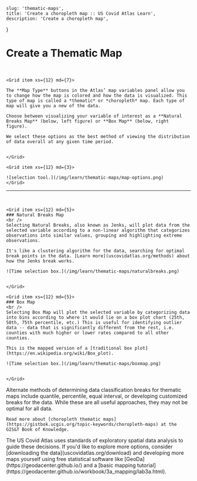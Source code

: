 
    slug: 'thematic-maps',
    title: 'Create a choropleth map :: US Covid Atlas Learn',
    description: 'Create a choropleth map',
}


# Create a Thematic Map

<SelfContainedVideoModal
    buttonText="Watch Video Tutorial"
    videoUrl="https://www.youtube.com/embed/2QchUJSsm0k"
    title="Thematic Maps"
    />

<br />

<Grid container spacing={8}>

    <Grid item xs={12} md={7}>

    The **Map Type** buttons in the Atlas’ map variables panel allow you to change how the map is colored and how the data is visualized. This type of map is called a *thematic* or *choropleth* map. Each type of map will give you a new of the data.

    Choose between visualizing your variable of interest as a **Natural Breaks Map** (below, left figure) or **Box Map** (below, right figure). 

    We select these options as the best method of viewing the distribution of data overall at any given time period. 


    </Grid>

    <Grid item xs={12} md={3}>

    ![selection tool.](/img/learn/thematic-maps/map-options.png)
    </Grid>

</Grid>

<hr />
<br />

<Grid container spacing={8}>

    <Grid item xs={12} md={5}>
    ### Natural Breaks Map
    <br />
    Selecting Natural Breaks, also known as Jenks, will plot data from the selected variable according to a non-linear algorithm that categorizes observations into similar values, grouping and highlighting extreme observations. 

    It's like a clustering algorithm for the data, searching for optimal break points in the data. [Learn more](uscovidatlas.org/methods) about how the Jenks break works.

    ![Time selection box.](/img/learn/thematic-maps/naturalbreaks.png)


    </Grid>

    <Grid item xs={12} md={5}>
    ### Box Map
    <br />
    Selecting Box Map will plot the selected variable by categorizing data into bins according to where it would lie on a box plot chart (25th, 50th, 75th percentile, etc.) This is useful for identifying outlier data -- data that is significantly different from the rest, i.e. counties with much higher or lower rates compared to all other counties. 

    This is the mapped version of a [traditional box plot](https://en.wikipedia.org/wiki/Box_plot).

    ![Time selection box.](/img/learn/thematic-maps/boxmap.png)


    </Grid>

</Grid>

<HintBox>
    Alternate methods of determining data classification breaks for thematic maps include quantile, percentile, equal interval, or developing customized breaks for the data. While these are all useful approaches, they may not be optimal for all data. 

    Read more about [choropleth thematic maps](https://gistbok.ucgis.org/topic-keywords/choropleth-maps) at the GIS&T Book of Knowledge. 
</HintBox>

<HintBox>
    The US Covid Atlas uses standards of exploratory spatial data analysis to guide these decisions. If you'd like to explore more options, consider [downloading the data](uscovidatlas.org/download) and developing more maps yourself using free statistical software like [GeoDa](https://geodacenter.github.io/) and a [basic mapping tutorial](https://geodacenter.github.io/workbook/3a_mapping/lab3a.html).
</HintBox>

